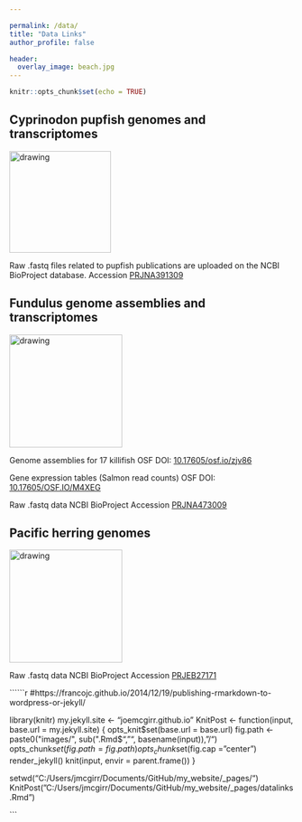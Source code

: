 ```yaml
---

permalink: /data/
title: "Data Links"
author_profile: false

header:
  overlay_image: beach.jpg
---
```


```r
knitr::opts_chunk$set(echo = TRUE)
```

## Cyprinodon pupfish genomes and transcriptomes 
<img src="https://github.com/joemcgirr/joemcgirr.github.io/blob/master/images/marco-01.png?raw=true" alt="drawing" width="180"/>

Raw .fastq files related to pupfish publications are uploaded on the NCBI BioProject database. 
Accession [PRJNA391309](https://www.ncbi.nlm.nih.gov/bioproject/391309)


## Fundulus genome assemblies and transcriptomes
<img src="https://github.com/joemcgirr/joemcgirr.github.io/blob/master/images/grandis-01.png?raw=true" alt="drawing" width="200"/>

Genome assemblies for 17 killifish
OSF DOI: [10.17605/osf.io/zjv86](https://osf.io/zjv86/)

Gene expression tables (Salmon read counts)
OSF DOI: [10.17605/OSF.IO/M4XEG](https://osf.io/m4xeg/)

Raw .fastq data NCBI BioProject
Accession [PRJNA473009](https://www.ncbi.nlm.nih.gov/bioproject/473009)


## Pacific herring genomes
<img src="https://github.com/joemcgirr/joemcgirr.github.io/blob/master/images/herring-01.png?raw=true" alt="drawing" width="200"/>

Raw .fastq data NCBI BioProject
Accession [PRJEB27171](https://www.ncbi.nlm.nih.gov/bioproject/559111)




``````r
#https://francojc.github.io/2014/12/19/publishing-rmarkdown-to-wordpress-or-jekyll/

library(knitr)
my.jekyll.site <- "joemcgirr.github.io"
KnitPost <- function(input, base.url = my.jekyll.site) {
  opts_knit$set(base.url = base.url)
  fig.path <- paste0("images/", sub(".Rmd$", "", basename(input)), "/")
  opts_chunk$set(fig.path = fig.path)
  opts_chunk$set(fig.cap = "center")
  render_jekyll()
  knit(input, envir = parent.frame())
}

setwd("C:/Users/jmcgirr/Documents/GitHub/my_website/_pages/")
KnitPost("C:/Users/jmcgirr/Documents/GitHub/my_website/_pages/datalinks.Rmd")

```